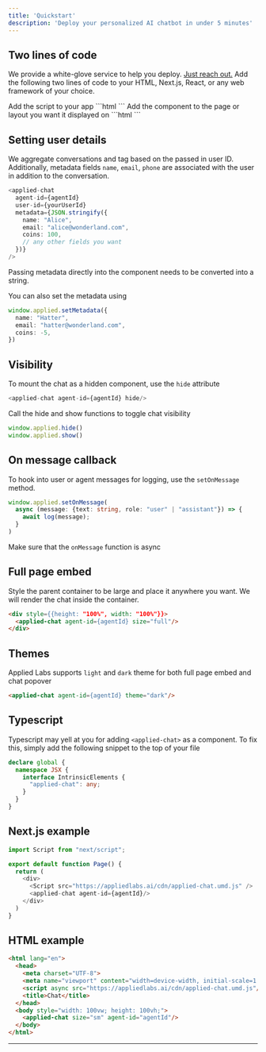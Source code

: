 ```yaml
---
title: 'Quickstart'
description: 'Deploy your personalized AI chatbot in under 5 minutes'
---
```


## Two lines of code
<Note>We provide a white-glove service to help you deploy. <a href="mailto@support@appliedlabs.ai">Just reach out.</a></Note>
Add the following two lines of code to your HTML, Next.js, React, or any web framework of your choice. 

<Steps>
  <Step title="Script">
    Add the script to your app
    ```html
    <script async src="https://appliedlabs.ai/cdn/applied-chat.umd.js"></script>
    ```
  </Step>
  <Step title="Component">
    Add the component to the page or layout you want it displayed on
    ```html
    <applied-chat agent-id={agentId}/>
    ```
  </Step>
</Steps>


## Setting user details
We aggregate conversations and tag based on the passed in user ID. Additionally, metadata fields `name`, `email`, `phone` are associated with the user in addition to the conversation.
```typescript
<applied-chat 
  agent-id={agentId} 
  user-id={yourUserId}
  metadata={JSON.stringify({
    name: "Alice", 
    email: "alice@wonderland.com",
    coins: 100,
    // any other fields you want
  })}
/>
```
<Warning>Passing metadata directly into the component needs to be converted into a string.</Warning>

You can also set the metadata using
```typescript
window.applied.setMetadata({
  name: "Hatter",
  email: "hatter@wonderland.com",
  coins: -5,
})
```

## Visibility
To mount the chat as a hidden component, use the `hide` attribute
```typescript
<applied-chat agent-id={agentId} hide/>
```
Call the hide and show functions to toggle chat visibility
```typescript
window.applied.hide()
window.applied.show()
```

## On message callback 
To hook into user or agent messages for logging, use the `setOnMessage` method.
```typescript
window.applied.setOnMessage(
  async (message: {text: string, role: "user" | "assistant"}) => {
    await log(message);
  }
)
```
<Warning>Make sure that the `onMessage` function is async</Warning>


## Full page embed
Style the parent container to be large and place it anywhere you want. We will render the chat inside the container.
```html
<div style={{height: "100%", width: "100%"}}>
  <applied-chat agent-id={agentId} size="full"/>
</div>
```

## Themes
Applied Labs supports `light` and `dark` theme for both full page embed and chat popover
```html
<applied-chat agent-id={agentId} theme="dark"/>
```

## Typescript
Typescript may yell at you for adding `<applied-chat>` as a component. To fix this, simply add the following snippet to the top of your file
```typescript
declare global {
  namespace JSX {
    interface IntrinsicElements {
      "applied-chat": any;
    }
  }
}
```

## Next.js example
```typescript
import Script from "next/script";

export default function Page() {
  return (
    <div>
      <Script src="https://appliedlabs.ai/cdn/applied-chat.umd.js" />
      <applied-chat agent-id={agentId}/>
    </div>
  )
}
```

## HTML example
```html
<html lang="en">
  <head>
    <meta charset="UTF-8">
    <meta name="viewport" content="width=device-width, initial-scale=1.0">
    <script async src="https://appliedlabs.ai/cdn/applied-chat.umd.js"/></script>
    <title>Chat</title>
  </head>
  <body style="width: 100vw; height: 100vh;">
    <applied-chat size="sm" agent-id="agentId"/>
  </body>
</html>
```
 
---